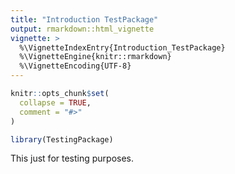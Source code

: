 ```yaml
---
title: "Introduction TestPackage"
output: rmarkdown::html_vignette
vignette: >
  %\VignetteIndexEntry{Introduction_TestPackage}
  %\VignetteEngine{knitr::rmarkdown}
  %\VignetteEncoding{UTF-8}
---
```


```r
knitr::opts_chunk$set(
  collapse = TRUE,
  comment = "#>"
)
```

```r
library(TestingPackage)
```

This just for testing purposes. 
